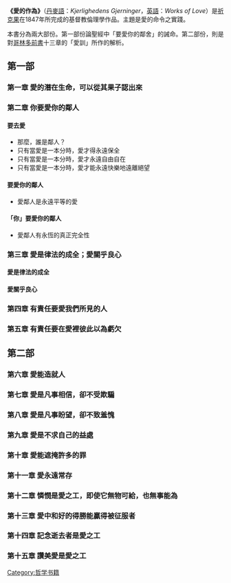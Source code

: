 '''《愛的作為》'''（[[丹麥語|丹麥語]]：''Kjerlighedens Gjerninger''，[[英語|英語]]：''Works of Love''）是[[祈克果|祈克果]]在1847年所完成的基督教倫理學作品。主題是愛的命令之實踐。

本書分為兩大部份。第一部份論聖經中「要愛你的鄰舍」的誡命。第二部份，則是對[[哥林多前書|哥林多前書]]十三章的「愛訓」所作的解析。

== 第一部 ==
=== 第一章 愛的潛在生命，可以從其果子認出來 ===
=== 第二章 你要愛你的鄰人 === 
==== 要去愛 ====
*那麼，誰是鄰人？
*只有當愛是一本分時，愛才得永遠保全
*只有當愛是一本分時，愛才永遠自由自在
*只有當愛是一本分時，愛才能永遠快樂地遠離絕望
==== 要愛你的鄰人 ====
*愛鄰人是永遠平等的愛
==== 「你」要愛你的鄰人 ====
*愛鄰人有永恆的真正完全性
=== 第三章 愛是律法的成全；愛關乎良心 ===
==== 愛是律法的成全 ====
==== 愛關乎良心 ====
=== 第四章 有責任要愛我們所見的人 ===
=== 第五章 有責任要在愛裡彼此以為虧欠 ===

== 第二部 ==
=== 第六章 愛能造就人 ===
=== 第七章 愛是凡事相信，卻不受欺騙 ===
=== 第八章 愛是凡事盼望，卻不致羞愧 ===
=== 第九章 愛是不求自己的益處 ===
=== 第十章 愛能遮掩許多的罪 ===
=== 第十一章 愛永遠常存 ===
=== 第十二章 憐憫是愛之工，即使它無物可給，也無事能為 ===
=== 第十三章 愛中和好的得勝能贏得被征服者 ===
=== 第十四章 記念逝去者是愛之工 ===
=== 第十五章 讚美愛是愛之工 ===

[[Category:哲学书籍|Category:哲学书籍]]